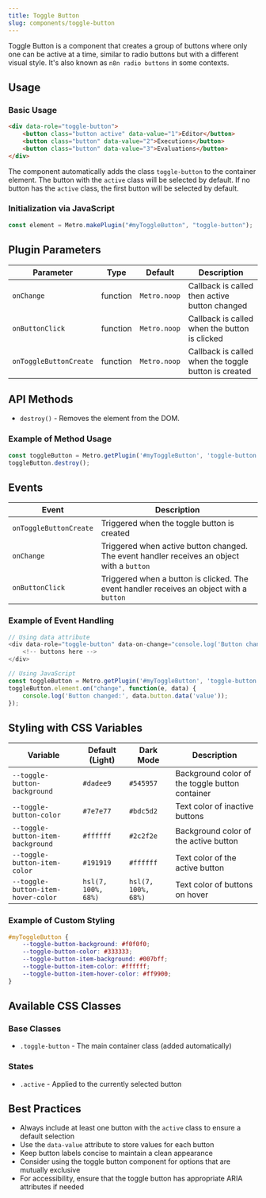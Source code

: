 ```yaml
---
title: Toggle Button
slug: components/toggle-button
---
```


Toggle Button is a component that creates a group of buttons where only one can be active at a time, similar to radio buttons but with a different visual style. It's also known as `n8n radio buttons` in some contexts.

## Usage

<CodePen user="olton" hash="bNdJaRz" height="700"/>

### Basic Usage

```html
<div data-role="toggle-button">
    <button class="button active" data-value="1">Editor</button>
    <button class="button" data-value="2">Executions</button>
    <button class="button" data-value="3">Evaluations</button>
</div>
```

The component automatically adds the class `toggle-button` to the container element.
The button with the `active` class will be selected by default. If no button has the `active` class, the first button will be selected by default.

### Initialization via JavaScript

```javascript
const element = Metro.makePlugin("#myToggleButton", "toggle-button");
```

## Plugin Parameters

| Parameter              | Type | Default | Description                                                    |
|------------------------| ---- | ------- |----------------------------------------------------------------|
| `onChange`             | function | `Metro.noop` | Callback is called then active button changed         |
| `onButtonClick`        | function | `Metro.noop` | Callback is called when the button is clicked         |
| `onToggleButtonCreate` | function | `Metro.noop` | Callback is called when the toggle button is created  |

## API Methods

+ `destroy()` - Removes the element from the DOM.

### Example of Method Usage

```javascript
const toggleButton = Metro.getPlugin('#myToggleButton', 'toggle-button');
toggleButton.destroy();
```

## Events

| Event | Description |
| ----- | ----------- |
| `onToggleButtonCreate` | Triggered when the toggle button is created |
| `onChange` | Triggered when active button changed. The event handler receives an object with a `button` |
| `onButtonClick` | Triggered when a button is clicked. The event handler receives an object with a `button` |

### Example of Event Handling

```javascript
// Using data attribute
<div data-role="toggle-button" data-on-change="console.log('Button changed:', arguments[0].button.data('value'))">
    <!-- buttons here -->
</div>

// Using JavaScript
const toggleButton = Metro.getPlugin('#myToggleButton', 'toggle-button');
toggleButton.element.on("change", function(e, data) {
    console.log('Button changed:', data.button.data('value'));
});
```

## Styling with CSS Variables

| Variable | Default (Light) | Dark Mode | Description |
| -------- | --------------- | --------- | ----------- |
| `--toggle-button-background` | `#dadee9` | `#545957` | Background color of the toggle button container |
| `--toggle-button-color` | `#7e7e77` | `#bdc5d2` | Text color of inactive buttons |
| `--toggle-button-item-background` | `#ffffff` | `#2c2f2e` | Background color of the active button |
| `--toggle-button-item-color` | `#191919` | `#ffffff` | Text color of the active button |
| `--toggle-button-item-hover-color` | `hsl(7, 100%, 68%)` | `hsl(7, 100%, 68%)` | Text color of buttons on hover |

### Example of Custom Styling

```css
#myToggleButton {
    --toggle-button-background: #f0f0f0;
    --toggle-button-color: #333333;
    --toggle-button-item-background: #007bff;
    --toggle-button-item-color: #ffffff;
    --toggle-button-item-hover-color: #ff9900;
}
```

## Available CSS Classes

### Base Classes
- `.toggle-button` - The main container class (added automatically)

### States
- `.active` - Applied to the currently selected button

## Best Practices

- Always include at least one button with the `active` class to ensure a default selection
- Use the `data-value` attribute to store values for each button
- Keep button labels concise to maintain a clean appearance
- Consider using the toggle button component for options that are mutually exclusive
- For accessibility, ensure that the toggle button has appropriate ARIA attributes if needed